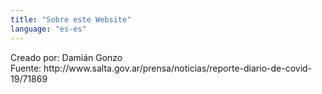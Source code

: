 ---
title: "Sobre este Website"
language: "es-es"
---

Creado por: Damián Gonzo <br/>
Fuente: http://www.salta.gov.ar/prensa/noticias/reporte-diario-de-covid-19/71869